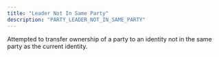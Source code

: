 ```yaml
---
title: "Leader Not In Same Party"
description: "PARTY_LEADER_NOT_IN_SAME_PARTY"
---
```


Attempted to transfer ownership of a party to an identity not in the same party as the current identity.


